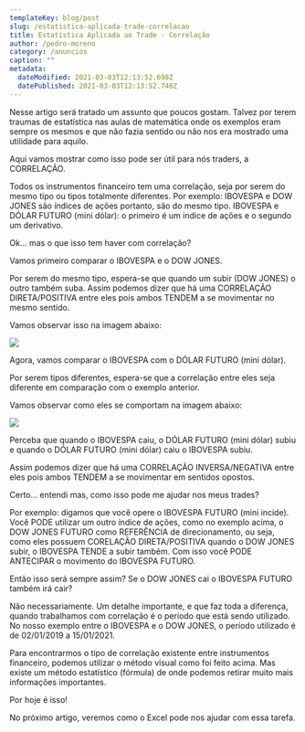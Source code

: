 ```yaml
---
templateKey: blog/post
slug: /estatistica-aplicada-trade-correlacao
title: Estatística Aplicada ao Trade - Correlação
author: /pedro-moreno
category: /anuncios
caption: ""
metadata:
  dateModified: 2021-03-03T12:13:52.698Z
  datePublished: 2021-03-03T12:13:52.740Z
---
```

Nesse artigo será tratado um assunto que poucos gostam. Talvez por terem traumas de estatística nas aulas de matemática onde os exemplos eram sempre os mesmos e que não fazia sentido ou não nos era mostrado uma utilidade para aquilo.

Aqui vamos mostrar como isso pode ser útil para nós traders, a CORRELAÇÃO.

Todos os instrumentos financeiro tem uma correlação, seja por serem do mesmo tipo ou tipos totalmente diferentes. Por exemplo: IBOVESPA e DOW JONES são índices de ações portanto, são do mesmo tipo. IBOVESPA e DÓLAR FUTURO (mini dólar): o primeiro é um índice de ações e o segundo um derivativo.

Ok... mas o que isso tem haver com correlação?

Vamos primeiro comparar o IBOVESPA e o DOW JONES.

Por serem do mesmo tipo, espera-se que quando um subir (DOW JONES) o outro também suba. Assim podemos dizer que há uma CORRELAÇÃO DIRETA/POSITIVA entre eles pois ambos TENDEM a se movimentar no mesmo sentido.

Vamos observar isso na imagem abaixo: 

![](https://res.cloudinary.com/verbasa/image/upload/v1616173493/Blog/EstatiscaAplicaAoTrade_Correlacao/IbovespaDowJones_aluczv.png)

Agora, vamos comparar o IBOVESPA com o DÓLAR FUTURO (mini dólar).

Por serem tipos diferentes, espera-se que a correlação entre eles seja diferente em comparação com o exemplo anterior.

Vamos observar como eles se comportam na imagem abaixo:

![](https://res.cloudinary.com/verbasa/image/upload/v1616173628/Blog/EstatiscaAplicaAoTrade_Correlacao/IbovespaMiniDolar_dmstn1.png)

Perceba que quando o IBOVESPA caiu, o DÓLAR FUTURO (mini dólar) subiu e quando o DÓLAR FUTURO (mini dólar) caiu o IBOVESPA subiu.

Assim podemos dizer que há uma CORRELAÇÃO INVERSA/NEGATIVA entre eles pois ambos TENDEM a se movimentar em sentidos opostos.

Certo... entendi mas, como isso pode me ajudar nos meus trades?

Por exemplo: digamos que você opere o IBOVESPA FUTURO (mini incide). Você PODE utilizar um outro índice de ações, como no exemplo acima, o DOW JONES FUTURO como REFERÊNCIA de direcionamento, ou seja, como eles possuem CORELAÇÃO DIRETA/POSITIVA quando o DOW JONES subir, o IBOVESPA TENDE a subir também. Com isso você PODE ANTECIPAR o movimento do IBOVESPA FUTURO.

Então isso será sempre assim? Se o DOW JONES cai o IBOVESPA FUTURO também irá cair?

Não necessariamente. Um detalhe importante, e que faz toda a diferença, quando trabalhamos com correlação é o período que está sendo utilizado. No nosso exemplo entre o IBOVESPA e o DOW JONES, o período utilizado é de 02/01/2019 a 15/01/2021.

Para encontrarmos o tipo de correlação existente entre instrumentos financeiro, podemos utilizar o método visual como foi feito acima. Mas existe um método estatístico (fórmula) de onde podemos retirar muito mais informações importantes.

Por hoje é isso!

No próximo artigo, veremos como o Excel pode nos ajudar com essa tarefa.